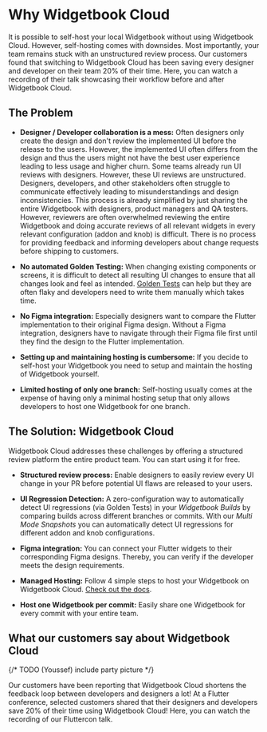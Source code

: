 # Why Widgetbook Cloud

It is possible to self-host your local Widgetbook without using Widgetbook Cloud. However, self-hosting comes with downsides. Most importantly, your team remains stuck with an unstructured review process. Our customers found that switching to Widgetbook Cloud has been saving every designer and developer on their team 20% of their time. Here, you can watch a recording of their talk showcasing their workflow before and after Widgetbook Cloud.

<YouTube id="Du5yVtnmNzg" />

## The Problem

- **Designer / Developer collaboration is a mess:** Often designers only create the design and don't review the implemented UI before the release to the users. However, the implemented UI often differs from the design and thus the users might not have the best user experience leading to less usage and higher churn. Some teams already run UI reviews with designers. However, these UI reviews are unstructured. Designers, developers, and other stakeholders often struggle to communicate effectively leading to misunderstandings and design inconsistencies. This process is already simplified by just sharing the entire Widgetbook with designers, product managers and QA testers. However, reviewers are often overwhelmed reviewing the entire Widgetbook and doing accurate reviews of all relevant widgets in every relevant configuration (addon and knob) is difficult. There is no process for providing feedback and informing developers about change requests before shipping to customers.

- **No automated Golden Testing:** When changing existing components or screens, it is difficult to detect all resulting UI changes to ensure that all changes look and feel as intended. [Golden Tests](xyz) can help but they are often flaky and developers need to write them manually which takes time.

- **No Figma integration:** Especially designers want to compare the Flutter implementation to their original Figma design. Without a Figma integration, designers have to navigate through their Figma file first until they find the design to the Flutter implementation.

- **Setting up and maintaining hosting is cumbersome:** If you decide to self-host your Widgetbook you need to setup and maintain the hosting of Widgetbook yourself.

- **Limited hosting of only one branch:** Self-hosting usually comes at the expense of having only a minimal hosting setup that only allows developers to host one Widgetbook for one branch.

## The Solution: Widgetbook Cloud

Widgetbook Cloud addresses these challenges by offering a structured review platform the entire product team. You can start using it for free.

<YouTube id="gCTSc99V-KI" />

- **Structured review process:** Enable designers to easily review every UI change in your PR before potential UI flaws are released to your users.

- **UI Regression Detection:** A zero-configuration way to automatically detect UI regressions (via Golden Tests) in your _Widgetbook Builds_ by comparing builds across different branches or commits. With our _Multi Mode Snapshots_ you can automatically detect UI regressions for different addon and knob configurations.

- **Figma integration:** You can connect your Flutter widgets to their corresponding Figma designs. Thereby, you can verify if the developer meets the design requirements.

- **Managed Hosting:** Follow 4 simple steps to host your Widgetbook on Widgetbook Cloud. [Check out the docs](/cloud/builds).

- **Host one Widgetbook per commit:** Easily share one Widgetbook for every commit with your entire team.


## What our customers say about Widgetbook Cloud

{/* TODO (Youssef) include party picture */}

Our customers have been reporting that Widgetbook Cloud shortens the feedback loop between developers and designers a lot! At a Flutter conference, selected customers shared that their designers and developers save 20% of their time using Widgetbook Cloud! Here, you can watch the recording of our Fluttercon talk.

<YouTube id="Du5yVtnmNzg?start=868" />
